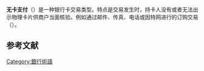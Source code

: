 {{expand|time=2016-03-01T01:55:17+00:00}}
{{unreferenced|time=2016-03-01T01:55:17+00:00}}
'''无卡支付'''（{{lang-en|Card not present transaction (CNP)}}）是一种银行卡交易类型。特点是交易发生时，持卡人没有或者无法出示物理卡片供商户当面核验。例如通过邮件、传真、电话或因特网进行的订购交易（{{lang-en|Mail Order / Telephone Order (MO/TO)}}）。

== 参考文献 ==
{{reflist}}

{{银行卡}}

[[Category:銀行術語|Category:銀行術語]]